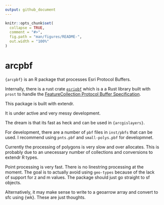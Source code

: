 ```yaml
---
output: github_document
---
```


<!-- README.md is generated from README.Rmd. Please edit that file -->

```r
knitr::opts_chunk$set(
  collapse = TRUE,
  comment = "#>",
  fig.path = "man/figures/README-",
  out.width = "100%"
)
```

# arcpbf

`{arcpbf}` is an R package that processes Esri Protocol Buffers. 

Internally, there is a rust crate [`esripbf`](./src/rust/esripbf) which is a
a Rust library built with `prost` to handle the [FeatureCollection Protocol Buffer Specification](https://github.com/Esri/arcgis-pbf/tree/main/proto/FeatureCollection).

This package is built with extendr. 

It is under active and very messy development. 

The dream is that its fast as heck and can be used in `{arcgislayers}`.

For development, there are a number of `pbf` files in `inst/pbfs` that can be used. 
I recommend using `pnts.pbf` and `small-polys.pbf` for developmnet. 

Currently the processing of polygons is very slow and over allocates. This is 
probably due to an unecessary number of collections and conversions to extendr 
R types. 

Point processing is very fast. There is no linestring processing at the moment. 
The goal is to actually avoid using `geo-types` because of the lack of support
for z and m values. The package should just go straight to sf objects. 

Alternatively, it may make sense to write to a geoarrow array and convert to sfc 
using {wk}. These are just thoughts. 
